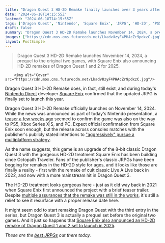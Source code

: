 ```yaml
---
title: "Dragon Quest 3 HD-2D Remake finally launches over 3 years after it was first revealed, and it's not just on Switch"
date: "2024-06-18T14:15:55Z"
lastmod: "2024-06-18T14:15:55Z"
tags: ['Dragon Quest', 'Nintendo', 'Square Enix', 'JRPG', 'HD-2D', 'PS5', 'Xbox Series X|S', 'PC', 'Octopath Traveler', 'Live A Live']
draft: false
summary: "Dragon Quest 3 HD-2D Remake launches November 14, 2024, a prequel to the original two games, with Square Enix also announcing HD-2D remakes of Dragon Quest 1 and 2 for 2025."
images: ["https://cdn.mos.cms.futurecdn.net/LkadvUzyF4PHAcZr9pdxzC.jpg"]
layout: PostSimple
---
```

> Dragon Quest 3 HD-2D Remake launches November 14, 2024, a prequel to the original two games, with Square Enix also announcing HD-2D remakes of Dragon Quest 1 and 2 for 2025.


        <img alt="Cover" src="https://cdn.mos.cms.futurecdn.net/LkadvUzyF4PHAcZr9pdxzC.jpg"/>
        
Dragon Quest 3 HD-2D Remake does, in fact, still exist, and during today's [Nintendo Direct](https://www.gamesradar.com/gaming/events-conferences/nintendo-direct-june-2024-live-coverage-everything-announced/) developer [Square Enix](https://www.gamesradar.com/tag/square_enix/) confirmed that the updated JRPG is finally set to launch this year.

Dragon Quest 3 HD-2D Remake officially launches on November 14, 2024. While the news was announced as part of today's Nintendo presentation, a [teaser a few weeks ago](https://www.gamesradar.com/games/jrpg/after-3-years-of-silence-dragon-quest-3s-gorgeous-remake-rears-its-head-with-a-tease-that-more-hd-2d-jrpg-remakes-are-in-the-works-the-legend-of-erdrick-draws-near/) seemed to confirm the game was also on the way to PS5, Xbox Series X|S, and PC. Expect official confirmation from Square Enix soon enough, but the release across consoles matches with the publisher's publicly stated intentions to ["aggressively" pursue a multiplatform strategy](https://www.gamesradar.com/games/square-enix-to-shift-from-quantity-to-quality-as-it-aggressively-pursues-a-multiplatform-strategy-which-could-spell-the-end-of-playstation-first-final-fantasy-games/).

As the name suggests, this game is an upgrade of the 8-bit classic Dragon Quest 3 with the gorgeous HD-2D treatment Square Enix has been building since Octopath Traveler. Fans of the publisher's classic JRPGs have been begging for remakes in the HD-2D style for ages, and it looks like those are finally a reality - first with the remake of cult classic Live A Live back in 2022, and now with a more mainstream hit in Dragon Quest 3.

The HD-2D treatment looks gorgeous here - just as it did way back in 2021 when Square Enix first announced the project with a brief teaser trailer. Despite [multiple assurances that the remake was still in the works](https://www.gamesradar.com/jrpg-fans-rejoice-to-learn-dragon-quest-3-hd-is-progressing-quite-steadily-despite-years-of-silence/), it's still a relief to see it resurface with a proper release date here.

It might seem odd to start remaking Dragon Quest with the third entry in the series, but Dragon Quest 3 is actually a prequel set before the original two games. And it just so happens that [Square Enix also announced an HD-2D remake of Dragon Quest 1 and 2 set to launch in 2025](https://www.gamesradar.com/games/dragon-quest/square-enix-is-giving-the-original-jrpgs-an-hd-2d-upgrade-with-dragon-quest-1-and-2-in-2025/).

*These are the *[<em>best JRPGs</em>](https://www.gamesradar.com/best-jrpgs/)* out there today.* 
        